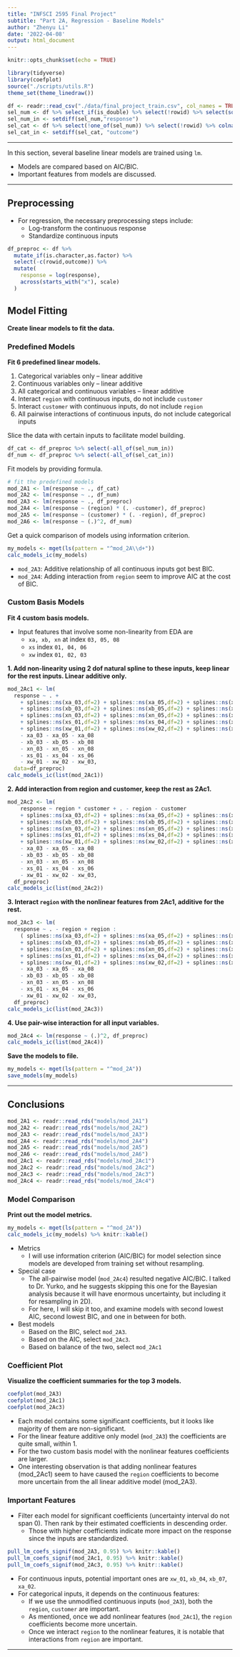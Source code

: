 ```yaml
---
title: "INFSCI 2595 Final Project"
subtitle: "Part 2A, Regression - Baseline Models"
author: "Zhenyu Li"
date: '2022-04-08'
output: html_document
---
```


```r
knitr::opts_chunk$set(echo = TRUE)
```

```r
library(tidyverse)
library(coefplot)
source("./scripts/utils.R")
theme_set(theme_linedraw())
```


```r
df <- readr::read_csv("./data/final_project_train.csv", col_names = TRUE)
sel_num <- df %>% select_if(is_double) %>% select(!rowid) %>% select(sort(names(.))) %>% colnames()
sel_num_in <- setdiff(sel_num,"response")
sel_cat <- df %>% select(!one_of(sel_num)) %>% select(!rowid) %>% colnames()
sel_cat_in <- setdiff(sel_cat, "outcome")
```

----

In this section, several baseline linear models are trained using `lm`.  

- Models are compared based on AIC/BIC. 
- Important features from models are discussed. 

----

## Preprocessing

- For regression, the necessary preprocessing steps include:   
  - Log-transform the continuous response  
  - Standardize continuous inputs  

```r
df_preproc <- df %>% 
  mutate_if(is.character,as.factor) %>% 
  select(-c(rowid,outcome)) %>% 
  mutate(
    response = log(response),
    across(starts_with("x"), scale)
  )
```


## Model Fitting

**Create linear models to fit the data.** 

### Predefined Models

**Fit 6 predefined linear models.**

1. Categorical variables only – linear additive  
2. Continuous variables only – linear additive  
3. All categorical and continuous variables – linear additive  
4. Interact `region` with continuous inputs, do not include `customer`  
5. Interact `customer` with continuous inputs, do not include `region`  
6. All pairwise interactions of continuous inputs, do not include categorical inputs  

Slice the data with certain inputs to facilitate model building.  

```r
df_cat <- df_preproc %>% select(-all_of(sel_num_in))
df_num <- df_preproc %>% select(-all_of(sel_cat_in))
```

Fit models by providing formula.  

```r
# fit the predefined models
mod_2A1 <- lm(response ~ ., df_cat)
mod_2A2 <- lm(response ~ ., df_num)
mod_2A3 <- lm(response ~ ., df_preproc)
mod_2A4 <- lm(response ~ (region) * (. -customer), df_preproc)
mod_2A5 <- lm(response ~ (customer) * (. -region), df_preproc)
mod_2A6 <- lm(response ~ (.)^2, df_num)
```

Get a quick comparison of models using information criterion.  

```r
my_models <- mget(ls(pattern = "^mod_2A\\d+"))
calc_models_ic(my_models)
```

- `mod_2A3`: Additive relationship of all continuous inputs got best BIC.  
- `mod_2A4`: Adding interaction from `region` seem to improve AIC at the cost of BIC.   

### Custom Basis Models

**Fit 4 custom basis models.**

- Input features that involve some non-linearity from EDA are
  - `xa, xb, xn` at index `03, 05, 08`
  - `xs` index `01, 04, 06`
  - `xw` index `01, 02, 03`

**1. Add non-linearity using 2 dof natural spline to these inputs, keep linear for the rest inputs. Linear additive only.** 

```r
mod_2Ac1 <- lm(
  response ~ . + 
    + splines::ns(xa_03,df=2) + splines::ns(xa_05,df=2) + splines::ns(xa_08,df=2) 
    + splines::ns(xb_03,df=2) + splines::ns(xb_05,df=2) + splines::ns(xb_08,df=2) 
    + splines::ns(xn_03,df=2) + splines::ns(xn_05,df=2) + splines::ns(xn_08,df=2)
    + splines::ns(xs_01,df=2) + splines::ns(xs_04,df=2) + splines::ns(xs_06,df=2)
    + splines::ns(xw_01,df=2) + splines::ns(xw_02,df=2) + splines::ns(xw_03,df=2)
    - xa_03 - xa_05 - xa_08
    - xb_03 - xb_05 - xb_08
    - xn_03 - xn_05 - xn_08
    - xs_01 - xs_04 - xs_06
    - xw_01 - xw_02 - xw_03,
  data=df_preproc)
calc_models_ic(list(mod_2Ac1))
```

**2. Add interaction from region and customer, keep the rest as 2Ac1.**

```r
mod_2Ac2 <- lm(
    response ~ region * customer + . - region - customer
    + splines::ns(xa_03,df=2) + splines::ns(xa_05,df=2) + splines::ns(xa_08,df=2)
    + splines::ns(xb_03,df=2) + splines::ns(xb_05,df=2) + splines::ns(xb_08,df=2)
    + splines::ns(xn_03,df=2) + splines::ns(xn_05,df=2) + splines::ns(xn_08,df=2)
    + splines::ns(xs_01,df=2) + splines::ns(xs_04,df=2) + splines::ns(xs_06,df=2)
    + splines::ns(xw_01,df=2) + splines::ns(xw_02,df=2) + splines::ns(xw_03,df=2)
    - xa_03 - xa_05 - xa_08 
    - xb_03 - xb_05 - xb_08 
    - xn_03 - xn_05 - xn_08
    - xs_01 - xs_04 - xs_06
    - xw_01 - xw_02 - xw_03,
  df_preproc)
calc_models_ic(list(mod_2Ac2))
```

**3. Interact `region` with the nonlinear features from 2Ac1, additive for the rest.**  

```r
mod_2Ac3 <- lm(
  response ~ . - region + region :
    ( splines::ns(xa_03,df=2) + splines::ns(xa_05,df=2) + splines::ns(xa_08,df=2)
    + splines::ns(xb_03,df=2) + splines::ns(xb_05,df=2) + splines::ns(xb_08,df=2)
    + splines::ns(xn_03,df=2) + splines::ns(xn_05,df=2) + splines::ns(xn_08,df=2)
    + splines::ns(xs_01,df=2) + splines::ns(xs_04,df=2) + splines::ns(xs_06,df=2)
    + splines::ns(xw_01,df=2) + splines::ns(xw_02,df=2) + splines::ns(xw_03,df=2) ) 
    - xa_03 - xa_05 - xa_08 
    - xb_03 - xb_05 - xb_08 
    - xn_03 - xn_05 - xn_08
    - xs_01 - xs_04 - xs_06
    - xw_01 - xw_02 - xw_03, 
  df_preproc)
calc_models_ic(list(mod_2Ac3))
```

**4. Use pair-wise interaction for all input variables.**  

```r
mod_2Ac4 <- lm(response ~ (.)^2, df_preproc)
calc_models_ic(list(mod_2Ac4))
```

**Save the models to file.**  

```r
my_models <- mget(ls(pattern = "^mod_2A"))
save_models(my_models)
```

----

## Conclusions

```r
mod_2A1 <- readr::read_rds("models/mod_2A1")
mod_2A2 <- readr::read_rds("models/mod_2A2")
mod_2A3 <- readr::read_rds("models/mod_2A3")
mod_2A4 <- readr::read_rds("models/mod_2A4")
mod_2A5 <- readr::read_rds("models/mod_2A5")
mod_2A6 <- readr::read_rds("models/mod_2A6")
mod_2Ac1 <- readr::read_rds("models/mod_2Ac1")
mod_2Ac2 <- readr::read_rds("models/mod_2Ac2")
mod_2Ac3 <- readr::read_rds("models/mod_2Ac3")
mod_2Ac4 <- readr::read_rds("models/mod_2Ac4")
```

### Model Comparison

**Print out the model metrics.**  

```r
my_models <- mget(ls(pattern = "^mod_2A"))
calc_models_ic(my_models) %>% knitr::kable()
```

- Metrics
  - I will use information criterion (AIC/BIC) for model selection since models are developed from training set without resampling.  

- Special case
  - The all-pairwise model (`mod_2Ac4`) resulted negative AIC/BIC. I talked to Dr. Yurko, and he suggests skipping this one for the Bayesian analysis because it will have enormous uncertainty, but including it for resampling in 2D).  
  - For here, I will skip it too, and examine models with second lowest AIC, second lowest BIC, and one in between for both.

- Best models
  - Based on the BIC, select `mod_2A3`.
  - Based on the AIC, select `mod_2Ac3`.  
  - Based on balance of the two, select `mod_2Ac1`

### Coefficient Plot

**Visualize the coefficient summaries for the top 3 models.**  

```r
coefplot(mod_2A3)
coefplot(mod_2Ac1)
coefplot(mod_2Ac3)
```

- Each model contains some significant coefficients, but it looks like majority of them are non-significant.
- For the linear feature additive only model (`mod_2A3`) the coefficients are quite small, within 1.  
- For the two custom basis model with the nonlinear features coefficients are larger.  
- One interesting observation is that adding nonlinear features (mod_2Ac1) seem to have caused the `region` coefficients to become more uncertain from the all linear additive model (mod_2A3).  

### Important Features

- Filter each model for significant coefficients (uncertainty interval do not span 0). Then rank by their estimated coefficients in descending order.  
  - Those with higher coefficients indicate more impact on the response since the inputs are standardized.   

```r
pull_lm_coefs_signif(mod_2A3, 0.95) %>% knitr::kable()
pull_lm_coefs_signif(mod_2Ac1, 0.95) %>% knitr::kable()
pull_lm_coefs_signif(mod_2Ac3, 0.95) %>% knitr::kable()
```

- For continuous inputs, potential important ones are `xw_01`, `xb_04`, `xb_07`, `xa_02`.  
- For categorical inputs, it depends on the continuous features:
  - If we use the unmodified continuous inputs (`mod_2A3`), both the `region`, `customer` are important.  
  - As mentioned, once we add nonlinear features (`mod_2Ac1`), the `region` coefficients become more uncertain.  
  - Once we interact `region` to the nonlinear features, it is notable that interactions from `region` are important.  

----
